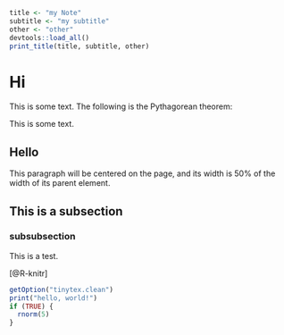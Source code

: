 ```r
title <- "my Note"
subtitle <- "my subtitle"
other <- "other"
devtools::load_all()
print_title(title, subtitle, other)
```


# Hi

This is some text. The following is the Pythagorean theorem:
\begin{align*}
  a^{2}+b^{2}=c^{2}
  .
\end{align*}

This is some text.
\uss
\begin{align*}
  2x^{2} + 3
\end{align*}

## Hello

:::: {.center data-latex=""}

::: {.minipage data-latex="{.5\linewidth}"}
This paragraph will be centered on the page, and
its width is 50% of the width of its parent element.
:::

::::

## This is a subsection

### subsubsection

This is a test.

[@R-knitr]

```r
getOption("tinytex.clean")
print("hello, world!")
if (TRUE) {
  rnorm(5)
}
```
